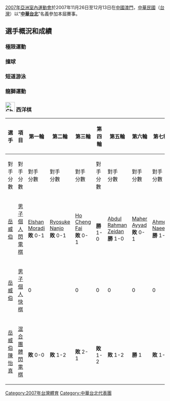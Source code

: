 {{Infobox Country Asian Games
|NOC=TPE
|year=2007
|edition=室内
|competitors= 
|sports=
|flagbearer=
|gold=4
|silver=2
|bronze=6
|total=12
|rank=10
}}
[[2007年亞洲室內運動會|2007年亞洲室內運動會]]於2007年11月26日至12月13日在[[中國|中國]][[澳門|澳門]]，[[中華民國|中華民國]]（[[台灣|台灣]]）以“'''[[中華台北|中華台北]]'''”名義參加本屆賽事。

== 選手概況和成績 ==

===極限運動===

===撞球===
===短道游泳===
===龍獅運動 ===

=== [[Image:Chess_pictogram.svg|30px]] 西洋棋 ===


{|class=wikitable style="font-size:90%" width="800px" 
|-
!width=70 rowspan=2|選手
!width=50 rowspan=2|項目
!'''第一輪'''
!'''第二輪'''
!'''第三輪'''
!'''第四輪'''
!'''第五輪'''
!'''第六輪'''
!'''第七輪'''
!'''第八輪'''
!'''第九輪'''
!width=40 rowspan=2|排名
|-
!對手<br />分數
!對手<br />分數
!對手<br />分數
!對手<br />分數
!對手<br />分數
!對手<br />分數
!對手<br />分數
!對手<br />分數
!對手<br />分數
|- align=center
|[[岳威伯|岳威伯]]
|[[2007年亞洲室內運動會西洋棋比賽|男子個人閃電棋]]
|{{flagIOC2|IRI|2007年亞洲室內運動會|}}[[Elshan_Moradi|Elshan Moradi]]<br />'''敗''' 0-1
|{{flagIOC2|JPN|2007年亞洲室內運動會|}}[[Ryosuke_Nanjo|Ryosuke Nanjo]]<br />'''敗''' 0-1
|{{flagIOC2|MAC|2007年亞洲室內運動會|}}[[Ho_Cheng_Fai|Ho Cheng Fai]]<br />'''敗''' 0-1
|colspan=1 bgcolor=wheat|<br />'''勝''' 1-0
|{{flagIOC2|PLE|2007年亞洲室內運動會|}}[[Abdul_Rahman_Zeidan|Abdul Rahman Zeidan]]<br />'''勝''' 1-0
|{{flagIOC2|BRN|2007年亞洲室內運動會|}}[[Maher_Ayyad|Maher Ayyad]]<br />'''敗''' 0-1
|{{flagIOC2|MDV|2007年亞洲室內運動會|}}[[Ahmed_Naeem|Ahmed Naeem]]<br />'''勝''' 1-0
|{{flagIOC2|AFG|2007年亞洲室內運動會|}}[[Hammidullah_Haidary|Hammidullah Haidary]]<br />'''勝''' 1-0
|{{flagIOC2|PAK|2007年亞洲室內運動會|}}[[Tanver_Gilani|Tanver Gilani]]<br />'''敗''' 0-1
|colspan= "1" align= center bgcolor= F4C2C2|未晉級
|- align=center
|[[岳威伯|岳威伯]]
|[[2007年亞洲室內運動會西洋棋比賽|男子個人快棋]]
|0
|
|0
|0
|0
|0
|0
|colspan=2 bgcolor=wheat|
|colspan= "1" align= center bgcolor= F4C2C2|未晉級
|- align=center
|[[岳威伯|岳威伯]]<br />[[陳怡真|陳怡真]]
|[[2007年亞洲室內運動會西洋棋比賽|混合團體閃電棋]]
|{{flagIOC2|MGL|2007年亞洲室內運動會|}}<br />'''敗''' 0-0
|{{flagIOC2|SIN|2007年亞洲室內運動會|}}<br />'''敗''' 1-2
|{{flagIOC2|MDV|2007年亞洲室內運動會|}}<br />'''敗''' 2-1
|{{flagIOC2|PAK|2007年亞洲室內運動會|}}<br />'''敗''' 1-2
|{{flagIOC2|SYR|2007年亞洲室內運動會|}}<br />'''敗''' 1-2
|colspan=1 bgcolor=wheat|<br />'''勝''' 1
|{{flagIOC2|AFG|2007年亞洲室內運動會|}}<br />'''敗''' 1-2
|{{flagIOC2|JOR|2007年亞洲室內運動會|}}<br />'''和''' 2-2
|{{flagIOC2|QAT|2007年亞洲室內運動會|}}<br />'''敗''' 0-4
|colspan= "1" align= center bgcolor= F4C2C2|未晉級
|}

[[Category:2007年台灣體育|Category:2007年台灣體育]]
[[Category:中華台北代表團|Category:中華台北代表團]]
